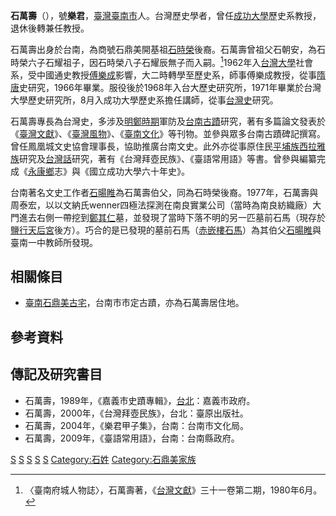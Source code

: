 {{Infobox_officeholder
| name = 石萬壽
| image name = 
| width = 
| now = 國立成功大學歷史系兼任教授
| term_start = 
| term_end = 
| period = 
| Sex =
| different name =
| party = 
| nationality = 
| Native place =
| date of birth = {{birth date and age|1944|3|30}}
| place of birth = {{TWN-JPN}}[[台南州|台南州]][[台南市|台南市]]
| date of death = 
| place of death = 
| spouse = 
| relatives = 
| children =
| profession = 臺灣史、隋唐史
| religion = 
| signature =
| website =
| educate = {{TWN}}[[國立台灣大學歷史學系|國立台灣大學歷史學系]]<br>{{TWN}}[[國立台灣大學|國立台灣大學]]歷史研究所碩士
| past = 
| work = 2000，《台灣拜壺民族》（台北：臺原出版社）<br>2009，《臺語常用語》（台南：台南縣政府）...
}}
'''石萬壽'''（{{bd|1944年|3月30日||}}），號'''樂君'''，[[臺灣|臺灣]][[臺南市|臺南市]]人。台灣歷史學者，曾任[[成功大學|成功大學]]歷史系教授，退休後轉兼任教授。

石萬壽出身於台南，為商號石鼎美開基祖[[石時榮|石時榮]]後裔。石萬壽曾祖父石朝安，為石時榮六子石耀祖子，因石時榮八子石耀辰無子而入嗣。<ref>〈臺南府城人物誌〉，石萬壽著，《[[台灣文獻|台灣文獻]]》三十一卷第二期，1980年6月。</ref>1962年入[[台灣大學|台灣大學]]社會系，受中國通史教授[[傅樂成|傅樂成]]影響，大二時轉學至歷史系，師事傅樂成教授，從事[[隋|隋]][[唐|唐]]史研究{{r|石|page=646}}，1966年畢業。服役後於1968年入台大歷史研究所，1971年畢業於台灣大學歷史研究所，8月入成功大學歷史系擔任講師，從事[[台灣史|台灣史]]研究{{r|石|page=650}}。

石萬壽專長為台灣史，多涉及[[明鄭時期|明鄭時期]]軍防及[[台南|台南]][[古蹟|古蹟]]研究，著有多篇論文發表於《[[臺灣文獻|臺灣文獻]]》、《[[臺灣風物|臺灣風物]]》、《[[臺南文化（期刊）|臺南文化]]》等刊物。並參與眾多台南古蹟碑記撰寫。曾任鳳凰城文史協會理事長，協助推廣台南文史。此外亦從事原住民[[平埔族|平埔族]][[西拉雅族|西拉雅族]]研究及[[台灣話|台灣話]]研究，著有《台灣拜壺民族》、《臺語常用語》等書。曾參與編纂完成《[[永康區|永康鄉]]志》與《國立成功大學六十年史》。

台南著名文史工作者[[石暘睢|石暘睢]]為石萬壽伯父，同為石時榮後裔。1977年，石萬壽與周泰宏，以以文納氏wenner四極法探測在南良實業公司（當時為南良紡織廠{{r|中}}）大門進去右側一帶挖到[[鄭其仁|鄭其仁]]墓，並發現了當時下落不明的另一匹墓前石馬（現存於[[鹽行天后宮|鹽行天后宮]]後方）。巧合的是已發現的墓前石馬（[[赤崁樓石馬|赤嵌樓石馬]]）為其伯父[[石暘睢|石暘睢]]與臺南一中教師所發現。{{r|夜}}

== 相關條目 ==
*[[臺南石鼎美古宅|臺南石鼎美古宅]]，台南市市定古蹟，亦為石萬壽居住地{{r|石|page=259}}。

== 參考資料 ==
{{reflist|refs=
<ref name="石">{{cite book|author=石萬壽 |title=樂君甲子集 |publisher=臺南市政府文化局 |location= |isbn=957-01-6745-9 |date=2004年3月}}</ref>
<ref name="中">{{cite news|author= |title=〈臺南北郊洲仔尾石馬墓 另一石馬出土：鄭成功移葬南安．鄭其仁續葬該處〉|work=《中央日報》|date=1977-02-17 |pages=第七版}}</ref>
<ref name="夜">{{cite news|author= |title=〈夜な畑を荒す墓前の大石馬 と部落民に盜まれた銀の首級〉|work=《臺南新報》|date=1933-11-15 |pages=第三版}}</ref>
}}
==傳記及研究書目==
*石萬壽，1989年，《嘉義市史蹟專輯》，[[台北|台北]]：嘉義市政府。
*石萬壽，2000年，《台灣拜壺民族》，台北：臺原出版社。
*石萬壽，2004年，《樂君甲子集》，台南：台南市文化局。
*石萬壽，2009年，《臺語常用語》，台南：台南縣政府。

[[Category:台灣歷史學家|S]]
[[Category:國立成功大學教授|S]]
[[Category:國立臺灣大學文學院校友|S]]
[[Category:臺灣省立臺南第一中學校友|S]]
[[Category:台南市人|S]]
[[Category:石姓|Category:石姓]]
[[Category:石鼎美家族|Category:石鼎美家族]]